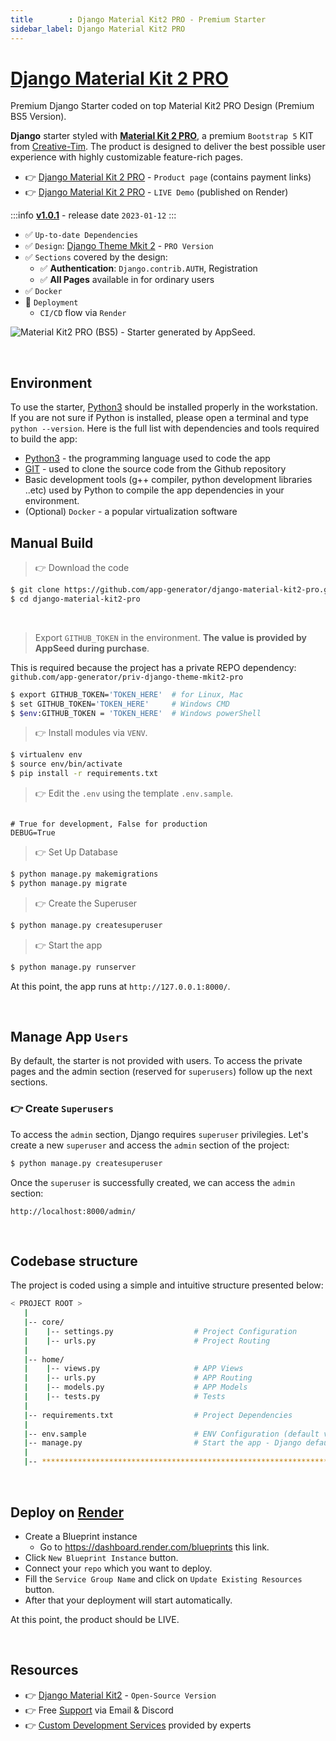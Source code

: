 ```yaml
---
title        : Django Material Kit2 PRO - Premium Starter
sidebar_label: Django Material Kit2 PRO
---
```


# [Django Material Kit 2 PRO](https://appseed.us/product/material-kit2-pro/django/)

<SubHeading>Premium Django Starter coded on top Material Kit2 PRO Design (Premium BS5 Version).</SubHeading>

**Django** starter styled with **[Material Kit 2 PRO](https://appseed.us/product/material-kit2-pro/django/)**, a premium `Bootstrap 5` KIT from [Creative-Tim](https://bit.ly/3fKQZaL).
The product is designed to deliver the best possible user experience with highly customizable feature-rich pages. 

- 👉 [Django Material Kit 2 PRO](https://appseed.us/product/material-kit2-pro/django/) - `Product page` (contains payment links)
- 👉 [Django Material Kit 2 PRO](https://django-mkit2-pro.onrender.com/) - `LIVE Demo` (published on Render)

:::info [**v1.0.1**](https://github.com/app-generator/django-material-kit2-pro/releases) - release date `2023-01-12`
:::

- ✅ `Up-to-date Dependencies`
- ✅ `Design`: [Django Theme Mkit 2](https://github.com/app-generator/django-theme-mkit2-pro) - `PRO Version`
- ✅ `Sections` covered by the design:
  - ✅ **Authentication**: `Django.contrib.AUTH`, Registration
  - ✅ **All Pages** available in for ordinary users 
- ✅ `Docker`
- 🚀 `Deployment` 
  - `CI/CD` flow via `Render`

![Material Kit2 PRO (BS5) - Starter generated by AppSeed.](https://user-images.githubusercontent.com/51070104/173217499-a443fd60-2564-42f3-8bb6-4a498823f670.png)

<br />

## Environment

To use the starter, [Python3](https://www.python.org) should be installed properly in the workstation. 
If you are not sure if Python is installed, please open a terminal and type `python --version`. Here is the full list with dependencies and tools required to build the app:

- [Python3](https://www.python.org) - the programming language used to code the app
- [GIT](https://git-scm.com) - used to clone the source code from the Github repository
- Basic development tools (g++ compiler, python development libraries ..etc) used by Python to compile the app dependencies in your environment.
- (Optional) `Docker` - a popular virtualization software


## Manual Build 

> 👉 Download the code 

```bash
$ git clone https://github.com/app-generator/django-material-kit2-pro.git
$ cd django-material-kit2-pro
```

<br />

> Export `GITHUB_TOKEN` in the environment. **The value is provided by AppSeed during purchase**. 

This is required because the project has a private REPO dependency: `github.com/app-generator/priv-django-theme-mkit2-pro`

```bash
$ export GITHUB_TOKEN='TOKEN_HERE'  # for Linux, Mac
$ set GITHUB_TOKEN='TOKEN_HERE'     # Windows CMD
$ $env:GITHUB_TOKEN = 'TOKEN_HERE'  # Windows powerShell 
```

> 👉 Install modules via `VENV`.


```bash
$ virtualenv env
$ source env/bin/activate
$ pip install -r requirements.txt
```

> 👉 Edit the `.env` using the template `.env.sample`. 

```env

# True for development, False for production
DEBUG=True

```

> 👉 Set Up Database

```bash
$ python manage.py makemigrations
$ python manage.py migrate
```

> 👉 Create the Superuser

```bash
$ python manage.py createsuperuser
```

> 👉 Start the app

```bash
$ python manage.py runserver
```

At this point, the app runs at `http://127.0.0.1:8000/`. 

<br />

## Manage App `Users`

By default, the starter is not provided with users. To access the private pages and the admin section (reserved for `superusers`) follow up the next sections.

### 👉 Create `Superusers`

To access the `admin` section, Django requires `superuser` privilegies. Let's create a new `superuser` and access the `admin` section of the project:

```bash
$ python manage.py createsuperuser
```

Once the `superuser` is successfully created, we can access the `admin` section:

`http://localhost:8000/admin/`


<br />

## Codebase structure

The project is coded using a simple and intuitive structure presented below:

```bash
< PROJECT ROOT >
   |
   |-- core/                            
   |    |-- settings.py                  # Project Configuration  
   |    |-- urls.py                      # Project Routing
   |
   |-- home/
   |    |-- views.py                     # APP Views 
   |    |-- urls.py                      # APP Routing
   |    |-- models.py                    # APP Models 
   |    |-- tests.py                     # Tests  
   |
   |-- requirements.txt                  # Project Dependencies
   |
   |-- env.sample                        # ENV Configuration (default values)
   |-- manage.py                         # Start the app - Django default start script
   |
   |-- ************************************************************************
```

<br />

## Deploy on [Render](https://render.com/)

- Create a Blueprint instance
  - Go to https://dashboard.render.com/blueprints this link.
- Click `New Blueprint Instance` button.
- Connect your `repo` which you want to deploy.
- Fill the `Service Group Name` and click on `Update Existing Resources` button.
- After that your deployment will start automatically.

At this point, the product should be LIVE.

<br />

## Resources

- 👉 [Django Material Kit2](https://appseed.us/product/material-kit/django/) - `Open-Source Version`
- 👉 Free [Support](https://appseed.us/support/) via Email & Discord
- 👉 [Custom Development Services](https://appseed.us/custom-development/) provided by experts

